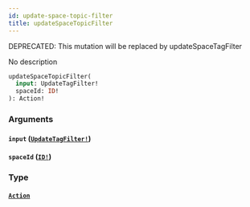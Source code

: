 ```yaml
---
id: update-space-topic-filter
title: updateSpaceTopicFilter
---
```


<span class="badge badge--warning">DEPRECATED: This mutation will be replaced by updateSpaceTagFilter</span>

No description

```graphql
updateSpaceTopicFilter(
  input: UpdateTagFilter!
  spaceId: ID!
): Action!

```

### Arguments

#### `input` ([`UpdateTagFilter!`](/docs/graphql/inputs/update-tag-filter))

#### `spaceId` ([`ID!`](/docs/graphql/scalars/id))

### Type

#### [`Action`](/docs/graphql/objects/action)
